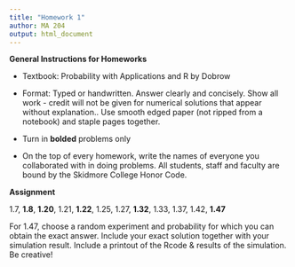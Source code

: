 ```yaml
---
title: "Homework 1"
author: MA 204
output: html_document
---
```


**General Instructions for Homeworks**

- Textbook: 	Probability with Applications and R by Dobrow

- Format: 	Typed or handwritten. Answer clearly and concisely. Show all work - credit will not be given for numerical solutions that appear without explanation.. Use smooth edged paper (not ripped from a notebook) and staple pages together.

- Turn in **bolded** problems only

- On the top of every homework, write the names of everyone you collaborated with in doing problems. All students, staff and faculty are bound by the Skidmore College Honor Code. 


**Assignment**

1.7, **1.8**, **1.20**, 1.21, **1.22**, 1.25, 1.27, **1.32**, 1.33, 1.37, 1.42, **1.47**

For 1.47, choose a random experiment and probability for which you can obtain the exact answer. Include your exact solution together with your simulation result. Include a printout of the Rcode & results of the simulation. Be creative!



